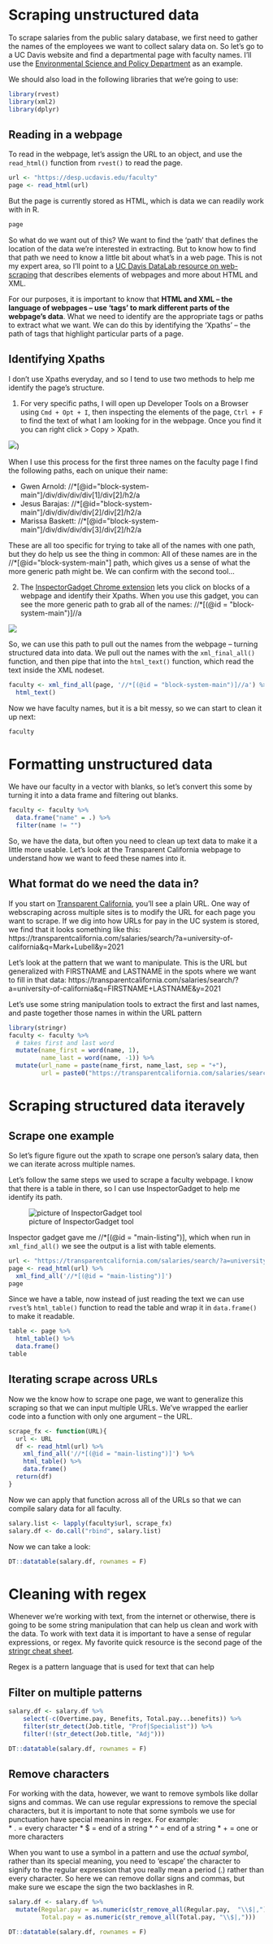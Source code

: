 # Scraping unstructured data 

To scrape salaries from the public salary database, we first need to gather the names of the employees we want to collect salary data on. So let's go to a UC Davis website and find a departmental page with faculty names. I'll use the [Environmental Science and Policy Department](https://desp.ucdavis.edu/faculty) as an example.  

We should also load in the following libraries that we're going to use:

```r
library(rvest)
library(xml2)
library(dplyr)
```

## Reading in a webpage

To read in the webpage, let's assign the URL to an object, and use the `read_html()` function from `rvest()` to read the page.  

```r
url <- "https://desp.ucdavis.edu/faculty"
page <- read_html(url)
```

But the page is currently stored as HTML, which is data we can readily work with in R.  

```r
page
```

So what do we want out of this? We want to find the 'path' that defines the location of the data we're interested in extracting. But to know how to find that path we need to know a little bit about what's in a web page. This is not my expert area, so I'll point to a [UC Davis DataLab resource on web-scraping](https://ucdavisdatalab.github.io/adventures_in_data_science/getting-data-from-the-web.html#web-scraping) that describes elements of webpages and more about HTML and XML.  

For our purposes, it is important to know that **HTML and XML -- the language of webpages -- use 'tags' to mark different parts of the webpage's data**. What we need to identify are the appropriate tags or paths to extract what we want. We can do this by identifying the 'Xpaths' -- the path of tags that highlight particular parts of a page. 

## Identifying Xpaths  

I don't use Xpaths everyday, and so I tend to use two methods to help me identify the page's structure.  

1. For very specific paths, I will open up Developer Tools on a Browser using `Cmd + Opt + I`, then inspecting the elements of the page, `Ctrl + F` to find the text of what I am looking for in the webpage. Once you find it you can right click > Copy > Xpath. 

![](img/esp_xpath_copy.png))

When I use this process for the first three names on the faculty page I find the following paths, each on unique their name:  

* Gwen Arnold: //\*[@id="block-system-main"]/div/div/div/div[1]/div[2]/h2/a  
* Jesus Barajas: //\*[@id="block-system-main"]/div/div/div/div[2]/div[2]/h2/a  
* Marissa Baskett: //\*[@id="block-system-main"]/div/div/div/div[3]/div[2]/h2/a    

These are all too specific for trying to take all of the names with one path, but they do help us see the thing in common: All of these names are in the //\*[@id="block-system-main"] path, which gives us a sense of what the more generic path might be. We can confirm with the second tool...  

2. The [InspectorGadget Chrome extension](https://chrome.google.com/webstore/detail/selectorgadget/mhjhnkcfbdhnjickkkdbjoemdmbfginb?hl=en) lets you click on blocks of a webpage and identify their Xpaths. When you use this gadget, you can see the more generic path to grab all of the names: //\*[(@id = "block-system-main")]//a  

![](img/esp_xpath_IG.png)

So, we can use this path to pull out the names from the webpage -- turning structured data into data. We pull out the names with the `xml_final_all()` function, and then pipe that into the `html_text()` function, which read the text inside the XML nodeset.  

```r
faculty <- xml_find_all(page, '//*[(@id = "block-system-main")]//a') %>% 
  html_text()
```

Now we have faculty names, but it is a bit messy, so we can start to clean it up next:

```r
faculty
```
# Formatting unstructured data 

We have our faculty in a vector with blanks, so let's convert this some by turning it into a data frame and filtering out blanks.
```r
faculty <- faculty %>% 
  data.frame("name" = .) %>% 
  filter(name != "")
```

So, we have the data, but often you need to clean up text data to make it a little more usable. Let's look at the Transparent California webpage to understand how we want to feed these names into it.

## What format do we need the data in? 

If you start on [Transparent California](https://transparentcalifornia.com/), you'll see a plain URL. One way of webscraping across multiple sites is to modify the URL for each page you want to scrape. If we dig into how URLs for pay in the UC system is stored, we find that it looks something like this: 
https://transparentcalifornia.com/salaries/search/?a=university-of-california&q=Mark+Lubell&y=2021

Let's look at the pattern that we want to manipulate. This is the URL but generalized with FIRSTNAME and LASTNAME in the spots where we want to fill in that data: 
https://transparentcalifornia.com/salaries/search/?a=university-of-california&q=FIRSTNAME+LASTNAME&y=2021 

Let's use some string manipulation tools to extract the first and last names, and paste together those names in within the URL pattern
```r
library(stringr)
faculty <- faculty %>% 
  # takes first and last word
  mutate(name_first = word(name, 1), 
         name_last = word(name, -1)) %>% 
  mutate(url_name = paste(name_first, name_last, sep = "+"),
         url = paste0("https://transparentcalifornia.com/salaries/search/?a=university-of-california&q=", url_name, "&y=2021"))
```

# Scraping structured data iteravely  

## Scrape one example  
So let's figure figure out the xpath to scrape one person's salary data, then we can iterate across multiple names. 

Let's follow the same steps we used to scrape a faculty webpage. I know that there is a table in there, so I can use InspectorGadget to help me identify its path. 

![picture of InspectorGadget tool](img/tc.png)

Inspector gadget gave me //*[(@id = "main-listing")], which when run in `xml_find_all()` we see the output is a list with table elements.

```r
url <- "https://transparentcalifornia.com/salaries/search/?a=university-of-california&q=Mark+Lubell&y=2021"
page <- read_html(url) %>% 
  xml_find_all('//*[(@id = "main-listing")]')
page
```

Since we have a table, now instead of just reading the text we can use `rvest`'s `html_table()` function to read the table and wrap it in `data.frame()` to make it readable.

```r
table <- page %>% 
  html_table() %>% 
  data.frame()
table
```

## Iterating scrape across URLs  

Now we the know how to scrape one page, we want to generalize this scraping so that we can input multiple URLs. We've wrapped the earlier code into a function with only one argument -- the URL.

```r
scrape_fx <- function(URL){
  url <- URL
  df <- read_html(url) %>% 
    xml_find_all('//*[(@id = "main-listing")]') %>% 
    html_table() %>% 
    data.frame() 
  return(df)
}
```

Now we can apply that function across all of the URLs so that we can compile salary data for all faculty.  

```r
salary.list <- lapply(faculty$url, scrape_fx)
salary.df <- do.call("rbind", salary.list)
```

Now we can take a look:  
```r
DT::datatable(salary.df, rownames = F)
```

# Cleaning with regex  

Whenever we're working with text, from the internet or otherwise, there is going to be some string manipulation that can help us clean and work with the data. To work with text data it is important to have a sense of regular expressions, or regex. My favorite quick resource is the second page of the [stringr cheat sheet](https://evoldyn.gitlab.io/evomics-2018/ref-sheets/R_strings.pdf).  

Regex is a pattern language that is used for text that can help

## Filter on multiple patterns

```r
salary.df <- salary.df %>% 
    select(-c(Overtime.pay, Benefits, Total.pay...benefits)) %>% 
    filter(str_detect(Job.title, "Prof|Specialist")) %>% 
    filter(!(str_detect(Job.title, "Adj"))) 
```

```r
DT::datatable(salary.df, rownames = F)
```

## Remove characters  

For working with the data, however, we want to remove symbols like dollar signs and commas. We can use regular expressions to remove the special characters, but it is important to note that some symbols we use for punctuation have special meanins in regex. For example:  
* . = every character
* $ = end of a string
* ^ = end of a string
* + = one or more characters

When you want to use a symbol in a pattern and use the _actual symbol_, rather than its special meaning, you need to 'escape' the character to signify to the regular expression that you really mean a period (.) rather than every character. So here we can remove dollar signs and commas, but make sure we escape the sign the two backlashes in R.  

```r
salary.df <- salary.df %>% 
  mutate(Regular.pay = as.numeric(str_remove_all(Regular.pay,  "\\$|,")),
         Total.pay = as.numeric(str_remove_all(Total.pay, "\\$|,"))) 
```

```r
DT::datatable(salary.df, rownames = F)
```
